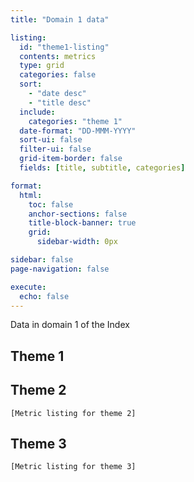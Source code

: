 ```yaml
---
title: "Domain 1 data"

listing:
  id: "theme1-listing"
  contents: metrics
  type: grid
  categories: false
  sort:
    - "date desc"
    - "title desc"
  include:
    categories: "theme 1"
  date-format: "DD-MMM-YYYY"
  sort-ui: false
  filter-ui: false
  grid-item-border: false
  fields: [title, subtitle, categories]

format:
  html:
    toc: false
    anchor-sections: false
    title-block-banner: true
    grid: 
      sidebar-width: 0px

sidebar: false
page-navigation: false

execute: 
  echo: false
---
```


Data in domain 1 of the Index

:::{.metric-listing}

## Theme 1

:::{#theme1-listing}
:::

## Theme 2

`[Metric listing for theme 2]`

## Theme 3

`[Metric listing for theme 3]`

:::

